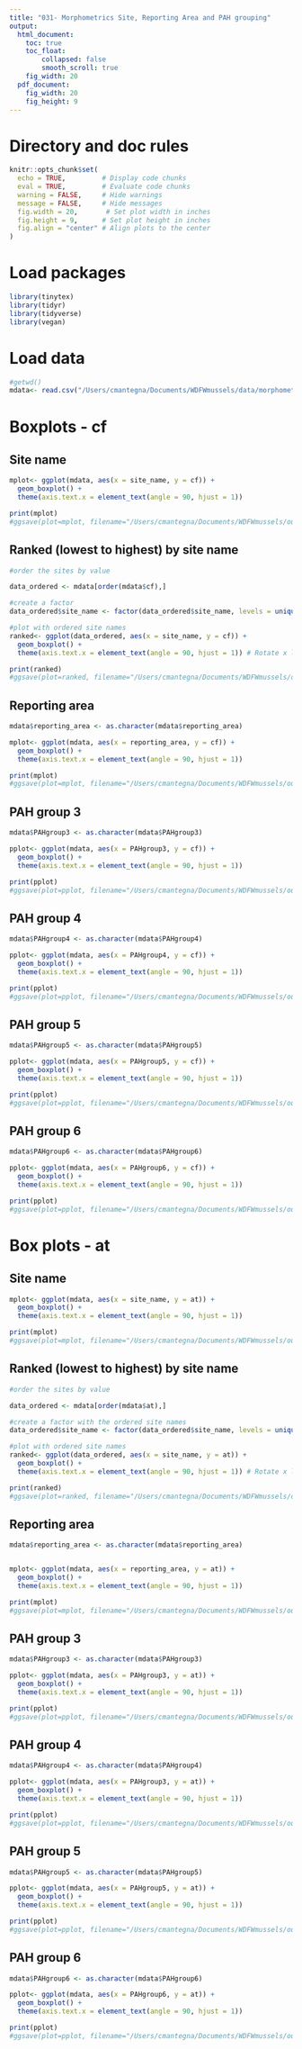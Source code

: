 ```yaml
---
title: "031- Morphometrics Site, Reporting Area and PAH grouping"
output:
  html_document: 
    toc: true
    toc_float:
        collapsed: false
        smooth_scroll: true
    fig_width: 20
  pdf_document: 
    fig_width: 20
    fig_height: 9
---
```


# Directory and doc rules

```r

knitr::opts_chunk$set(
  echo = TRUE,         # Display code chunks
  eval = TRUE,         # Evaluate code chunks
  warning = FALSE,     # Hide warnings
  message = FALSE,     # Hide messages
  fig.width = 20,       # Set plot width in inches
  fig.height = 9,      # Set plot height in inches
  fig.align = "center" # Align plots to the center
)

```

# Load packages

```r
library(tinytex)
library(tidyr)
library(tidyverse)
library(vegan)

```

# Load data

```r

#getwd()
mdata<- read.csv("/Users/cmantegna/Documents/WDFWmussels/data/morphometricdata.csv")

```

# Boxplots - cf
## Site name

```r

mplot<- ggplot(mdata, aes(x = site_name, y = cf)) +
  geom_boxplot() +
  theme(axis.text.x = element_text(angle = 90, hjust = 1)) 

print(mplot)
#ggsave(plot=mplot, filename="/Users/cmantegna/Documents/WDFWmussels/output/figures/CFboxplotSITE.png", width=20, height=9)

```

## Ranked (lowest to highest) by site name
```r

#order the sites by value

data_ordered <- mdata[order(mdata$cf),]

#create a factor 
data_ordered$site_name <- factor(data_ordered$site_name, levels = unique(data_ordered$site_name))

#plot with ordered site names
ranked<- ggplot(data_ordered, aes(x = site_name, y = cf)) +
  geom_boxplot() +
  theme(axis.text.x = element_text(angle = 90, hjust = 1)) # Rotate x labels if needed

print(ranked)
#ggsave(plot=ranked, filename="/Users/cmantegna/Documents/WDFWmussels/output/figures/CFboxplotSITEranked.png", width=20, height=9)
```

## Reporting area
```r

mdata$reporting_area <- as.character(mdata$reporting_area)

mplot<- ggplot(mdata, aes(x = reporting_area, y = cf)) +
  geom_boxplot() +
  theme(axis.text.x = element_text(angle = 90, hjust = 1)) 

print(mplot)
#ggsave(plot=mplot, filename="/Users/cmantegna/Documents/WDFWmussels/output/figures/CFboxplotRA.png", width=20, height=9)

```

## PAH group 3 
```r

mdata$PAHgroup3 <- as.character(mdata$PAHgroup3)

pplot<- ggplot(mdata, aes(x = PAHgroup3, y = cf)) +
  geom_boxplot() +
  theme(axis.text.x = element_text(angle = 90, hjust = 1)) 

print(pplot)
#ggsave(plot=pplot, filename="/Users/cmantegna/Documents/WDFWmussels/output/figures/CFboxplotGROUP3.png", width=20, height=9)

```

## PAH group 4 
```r

mdata$PAHgroup4 <- as.character(mdata$PAHgroup4)

pplot<- ggplot(mdata, aes(x = PAHgroup4, y = cf)) +
  geom_boxplot() +
  theme(axis.text.x = element_text(angle = 90, hjust = 1)) 

print(pplot)
#ggsave(plot=pplot, filename="/Users/cmantegna/Documents/WDFWmussels/output/figures/CFboxplotGROUP4.png", width=20, height=9)

```

## PAH group 5 
```r

mdata$PAHgroup5 <- as.character(mdata$PAHgroup5)

pplot<- ggplot(mdata, aes(x = PAHgroup5, y = cf)) +
  geom_boxplot() +
  theme(axis.text.x = element_text(angle = 90, hjust = 1)) 

print(pplot)
#ggsave(plot=pplot, filename="/Users/cmantegna/Documents/WDFWmussels/output/figures/CFboxplotGROUP5.png", width=20, height=9)

```

## PAH group 6 
```r

mdata$PAHgroup6 <- as.character(mdata$PAHgroup6)

pplot<- ggplot(mdata, aes(x = PAHgroup6, y = cf)) +
  geom_boxplot() +
  theme(axis.text.x = element_text(angle = 90, hjust = 1)) 

print(pplot)
#ggsave(plot=pplot, filename="/Users/cmantegna/Documents/WDFWmussels/output/figures/CFboxplotGROUP6.png", width=20, height=9)

```


# Box plots - at
## Site name

```r

mplot<- ggplot(mdata, aes(x = site_name, y = at)) +
  geom_boxplot() +
  theme(axis.text.x = element_text(angle = 90, hjust = 1)) 

print(mplot)
#ggsave(plot=mplot, filename="/Users/cmantegna/Documents/WDFWmussels/output/figures/ATboxplotSITE.png", width=20, height=9)
```

## Ranked (lowest to highest) by site name
```r

#order the sites by value

data_ordered <- mdata[order(mdata$at),]

#create a factor with the ordered site names
data_ordered$site_name <- factor(data_ordered$site_name, levels = unique(data_ordered$site_name))

#plot with ordered site names
ranked<- ggplot(data_ordered, aes(x = site_name, y = at)) +
  geom_boxplot() +
  theme(axis.text.x = element_text(angle = 90, hjust = 1)) # Rotate x labels if needed

print(ranked)
#ggsave(plot=ranked, filename="/Users/cmantegna/Documents/WDFWmussels/output/figures/ATboxplotSITEranked.png", width=20, height=9)
```

## Reporting area
```r

mdata$reporting_area <- as.character(mdata$reporting_area)


mplot<- ggplot(mdata, aes(x = reporting_area, y = at)) +
  geom_boxplot() +
  theme(axis.text.x = element_text(angle = 90, hjust = 1)) 

print(mplot)
#ggsave(plot=mplot, filename="/Users/cmantegna/Documents/WDFWmussels/output/figures/ATboxplotRA.png", width=20, height=9)

```

## PAH group 3 
```r

mdata$PAHgroup3 <- as.character(mdata$PAHgroup3)

pplot<- ggplot(mdata, aes(x = PAHgroup3, y = at)) +
  geom_boxplot() +
  theme(axis.text.x = element_text(angle = 90, hjust = 1)) 

print(pplot)
#ggsave(plot=pplot, filename="/Users/cmantegna/Documents/WDFWmussels/output/figures/ATboxplotGROUP3.png", width=20, height=9)

```

## PAH group 4 
```r

mdata$PAHgroup4 <- as.character(mdata$PAHgroup4)

pplot<- ggplot(mdata, aes(x = PAHgroup3, y = at)) +
  geom_boxplot() +
  theme(axis.text.x = element_text(angle = 90, hjust = 1)) 

print(pplot)
#ggsave(plot=pplot, filename="/Users/cmantegna/Documents/WDFWmussels/output/figures/ATboxplotGROUP4.png", width=20, height=9)

```

## PAH group 5 
```r

mdata$PAHgroup5 <- as.character(mdata$PAHgroup5)

pplot<- ggplot(mdata, aes(x = PAHgroup5, y = at)) +
  geom_boxplot() +
  theme(axis.text.x = element_text(angle = 90, hjust = 1)) 

print(pplot)
#ggsave(plot=pplot, filename="/Users/cmantegna/Documents/WDFWmussels/output/figures/ATboxplotGROUP5.png", width=20, height=9)

```

## PAH group 6 
```r

mdata$PAHgroup6 <- as.character(mdata$PAHgroup6)

pplot<- ggplot(mdata, aes(x = PAHgroup6, y = at)) +
  geom_boxplot() +
  theme(axis.text.x = element_text(angle = 90, hjust = 1)) 

print(pplot)
#ggsave(plot=pplot, filename="/Users/cmantegna/Documents/WDFWmussels/output/figures/ATboxplotGROUP6.png", width=20, height=9)

```
